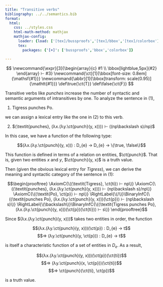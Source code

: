 ```yaml
---
title: "Transitive verbs"
bibliography: ../../semantics.bib
format:
  html:
    css: ../styles.css
    html-math-method: mathjax
    mathjax-config:
      loader: {load: ['[tex]/bussproofs','[tex]/bbox','[tex]/colorbox']}
      tex:
        packages: {'[+]': ['bussproofs','bbox','colorbox']}

---
```


::: {.hidden}
$$
\newcommand{\expr}[3]{\begin{array}{c}
#1 \\
\bbox[lightblue,5px]{#2}
\end{array} ⊢ #3}
\newcommand{\ct}[1]{\bbox[font-size: 0.8em]{\mathsf{#1}}}
\newcommand{\abbr}[1]{\bbox[transform: scale(0.95)]{\mathtt{#1}}}
\def\true{\ct{T}}
\def\false{\ct{F}}
$$
:::

Transitive verbs like *punches* increase the number of syntactic and semantic arguments of intransitives by one.
To analyze the sentence in (@ex-punches),

(@ex-punches) Tigress punches Po.

we can assign a lexical entry like the one in (@ex-lexicon) to this verb.

(@ex-lexicon) $⟨\textit{punches}, (λx.(λy.\ct{punch}(y, x)))⟩ ⊢ ((np\backslash s)/np)$

In this case, we have a function of the following type:

$$(λx.(λy.\ct{punch}(y, x))) : D_{e} → D_{e} → \{\true, \false\}$$

This function is defined in terms of a relation on entities, $\ct{punch}$.
That is, given two entities $x$ and $y$, $\ct{punch}(y, x)$ is a truth value.

Then (given the obvious lexical entry for *Tigress*), we can derive the meaning and syntactic category of the sentence in (@ex-punches):

$$\begin{prooftree}
\AxiomC{\(⟨\textit{Tigress}, \ct{ti}⟩ ⊢ np\)}
\AxiomC{\(⟨\textit{punches}, (λx.(λy.\ct{punch}(y, x)))⟩ ⊢ (np\backslash s)/np\)}
\AxiomC{\(⟨\textit{Po}, \ct{p}⟩ ⊢ np\)}
\RightLabel{\(/\)}\BinaryInfC{\(⟨\textit{punches Po}, (λx.(λy.\ct{punch}(y, x)))(\ct{p})⟩ ⊢ (np\backslash s)\)}
\RightLabel{\(\backslash\)}\BinaryInfC{\(⟨\textit{Tigress punches Po}, (λx.(λy.\ct{punch}(y, x)))(\ct{p})(\ct{ti})⟩ ⊢ s\)}
\end{prooftree}$$

Since $(λx.(λy.\ct{punch}(y, x)))$ takes two entities in order, the function

$$(λx.(λy.\ct{punch}(y, x)))(\ct{p}) : D_{e} → t$$
$$⇒ (λy.\ct{punch}(y, \ct{p})) : D_{e} → t$$

is itself a characteristic function of a set of entities in $D_{e}$.
As a result,

$$(λx.(λy.\ct{punch}(y, x)))(\ct{p})(\ct{ti})$$
$$⇒ (λy.\ct{punch}(x, \ct{p}))(\ct{ti})$$
$$⇒ \ct{punch}(\ct{ti}, \ct{p})$$

is a truth value.
